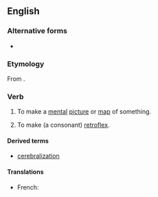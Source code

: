 ==English==

===Alternative forms===
* {{l|en|cerebralise}}

===Etymology===
From {{suffix|cerebral|ize|lang=en}}.

===Verb===
{{en-verb|cerebraliz}}

# To make a [[mental]] [[picture]] or [[map]] of something.
# {{lb|en|linguistics|obsolete}} To make (a consonant) [[retroflex]].

====Derived terms====
* [[cerebralization]]

====Translations====
{{trans-top|to make a mental picture or map}}
* French: {{t+|fr|cérébraliser}}
{{trans-mid}}
{{trans-bottom}}

{{trans-top|to make a consonant retroflex}}
{{trans-mid}}
{{trans-bottom}}